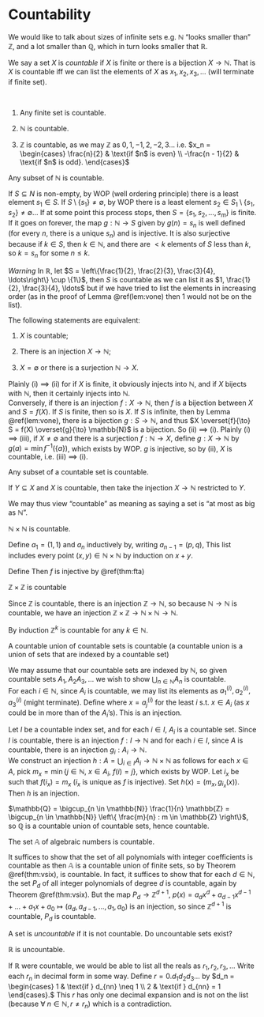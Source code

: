 # Countability

We would like to talk about sizes of infinite sets e.g. $\mathbb{N}$ "looks smaller than" $\mathbb{Z}$, and a lot smaller than $\mathbb{Q}$, which in turn looks smaller that $\mathbb{R}$.

::: {.definition name="Countable sets"}
We say a set $X$ is *countable* if $X$ is finite or there is a bijection $X \to \mathbb{N}$.
That is $X$ is countable iff we can list the elements of $X$ as $x_1, x_2, x_3, \ldots$ (will terminate if finite set).
:::

::: {.example}

\

1. Any finite set is countable.

2. $\mathbb{N}$ is countable.

3. $\mathbb{Z}$ is countable, as we may $\mathbb{Z}$ as $0, 1, -1, 2, -2, 3 \ldots$ i.e. $x_n = \begin{cases}
    \frac{n}{2} & \text{if $n$ is even} \\
    -\frac{n - 1}{2} & \text{if $n$ is odd}.
\end{cases}$
:::

::: {.lemma #vone}
Any subset of $\mathbb{N}$ is countable.
:::

::: {.proof}
If $S \subseteq N$ is non-empty, by WOP (well ordering principle) there is a least element $s_1 \in S$.
If $S \setminus \{s_1\} \neq \emptyset$, by WOP there is a least element $s_2 \in S_1 \setminus \{s_1, s_2\} \neq \emptyset \ldots$
If at some point this process stops, then $S = \{s_1, s_2, \ldots, s_m\}$ is finite.
If it goes on forever, the map $g : \mathbb{N} \to S$ given by $g(n) = s_n$ is well defined (for every $n$, there is a unique $s_n$) and is injective.
It is also surjective because if $k \in S$, then $k \in \mathbb{N}$, and there are $< k$ elements of $S$ less than $k$, so $k = s_n$ for some $n \leq k$.
:::

*Warning* In $\mathbb{R}$, let $S = \left\{\frac{1}{2}, \frac{2}{3}, \frac{3}{4}, \ldots\right\} \cup \{1\}$, then $S$ is countable as we can list it as $1, \frac{1}{2}, \frac{3}{4}, \ldots$ but if we have tried to list the elements in increasing order (as in the proof of Lemma \@ref(lem:vone) then $1$ would not be on the list).

::: {.theorem #vtwo}
The following statements are equivalent:

1. $X$ is countable;

2. There is an injection $X \to \mathbb{N}$;

3. $X = \emptyset$ or there is a surjection $\mathbb{N} \to X$.
:::

::: {.proof}
Plainly (i) $\implies$ (ii) for if $X$ is finite, it obviously injects into $\mathbb{N}$, and if $X$ bijects with $\mathbb{N}$, then it certainly injects into $\mathbb{N}$.\
Conversely, if there is an injection $f : X \to \mathbb{N}$, then $f$ is a bijection between $X$ and $S = f(X)$.
If $S$ is finite, then so is $X$.
If $S$ is infinite, then by Lemma \@ref(lem:vone), there is a bijection $g : S \to \mathbb{N}$, and thus $X \overset{f}{\to} S = f(X) \overset{g}{\to} \mathbb{N}$ is a bijection.
So (ii) $\implies$ (i).
Plainly (i) $\implies$ (iii), if $X \neq \emptyset$ and there is a surjection $f : \mathbb{N} \to X$, define $g : X \to \mathbb{N}$ by $g(a) = \min f^{-1}(\{a\})$, which exists by WOP.
$g$ is injective, so by (ii), $X$ is countable, i.e. (iii) $\implies$ (i).
:::

::: {.corollary #vthree}
Any subset of a countable set is countable.
:::

::: {.proof}
If $Y \subseteq X$ and $X$ is countable, then take the injection $X \to \mathbb{N}$ restricted to $Y$.
:::

We may thus view "countable" as meaning as saying a set is "at most as big as $\mathbb{N}$".

::: {.theorem #vfour}
$\mathbb{N} \times \mathbb{N}$ is countable.
:::

::: {.proof name="1"}
Define $a_1 = (1, 1)$ and $a_n$ inductively by, writing $a_{n-1} = (p, q)$, 
\begin{align*}
    a_n = \begin{cases}
        (p - 1, q + 1) & p \neq 1 \\
        (p + q, 1) & \text{otherwise.}
    \end{cases}
\end{align*} 
This list includes every point $(x, y) \in \mathbb{N} \times \mathbb{N}$ by induction on $x + y$.
:::

::: {.proof name="2"}
Define
\begin{align*}
    f : \mathbb{N} \times \mathbb{N} &\to \mathbb{N} \\
    (x, y) &\mapsto 2^x 3^y.
\end{align*}
Then $f$ is injective by \@ref(thm:fta)
:::

::: {.corollary}
$\mathbb{Z} \times \mathbb{Z}$ is countable
:::
::: {.proof}
Since $\mathbb{Z}$ is countable, there is an injection $\mathbb{Z} \to \mathbb{N}$, so because $\mathbb{N} \to \mathbb{N}$ is countable, we have an injection $\mathbb{Z} \times \mathbb{Z} \to \mathbb{N} \times \mathbb{N} \to \mathbb{N}$.
:::

By induction $\mathbb{Z}^k$ is countable for any $k \in \mathbb{N}$.

::: {.theorem #vsix}
A countable union of countable sets is countable (a countable union is a union of sets that are indexed by a countable set)
:::
::: {.proof name="1"}
We may assume that our countable sets are indexed by $\mathbb{N}$, so given countable sets $A_1, A_2 A_3, \ldots$ we wish to show $\bigcup_{n \in \mathbb{N}} A_n$ is countable. \
For each $i \in \mathbb{N}$, since $A_i$ is countable, we may list its elements as $a_1^{(i)}, a_2^{(i)}, a_3^{(i)}$ (might terminate).
Define \begin{align*}
    f : \bigcup_{n \in \mathbb{N}} A_n &\to \mathbb{N} \\
    x &\mapsto 2^i 3^j
\end{align*} where $x = a_j^{(i)}$ for the least $i$ s.t. $x \in A_i$ (as $x$ could be in more than of the $A_i$'s).
This is an injection.
:::
::: {.proof name="2"}
Let $I$ be a countable index set, and for each $i \in I$, $A_i$ is a countable set.
Since $I$ is countable, there is an injection $f : I \to \mathbb{N}$ and for each $i \in I$, since $A$ is countable, there is an injection $g_i :A_i \to \mathbb{N}$. \
We construct an injection $h : A = \bigcup_{i \in I} A_i \to \mathbb{N} \times \mathbb{N}$ as follows for each $x \in A$, pick $m_x = \min \{j \in \mathbb{N},\ x \in A_i,\ f(i) = j\}$, which exists by WOP.
Let $i_x$ be such that $f(i_x) = m_x$ ($i_x$ is unique as $f$ is injective).
Set $h(x) = (m_x, g_{i_x}(x))$.
Then $h$ is an injection.
:::

::: {.example}
$\mathbb{Q} = \bigcup_{n \in \mathbb{N}} \frac{1}{n} \mathbb{Z} = \bigcup_{n \in \mathbb{N}} \left\{ \frac{m}{n} : m \in \mathbb{Z} \right\}$, so $\mathbb{Q}$ is a countable union of countable sets, hence countable.
:::

::: {.theorem #vseven}
The set $\mathbb{A}$ of algebraic numbers is countable.
:::
::: {.proof}
It suffices to show that the set of all polynomials with integer coefficients is countable as then $\mathbb{A}$ is a countable union of finite sets, so by Theorem \@ref(thm:vsix), is countable.
In fact, it suffices to show that for each $d \in \mathbb{N}$, the set $P_d$ of all integer polynomials of degree $d$ is countable, again by Theorem \@ref(thm:vsix).
But the map $P_d \to \mathbb{Z}^{d + 1}$, $p(x) = a_d x^d + a_{d-1}x^{d-1} + \ldots + a_1 x + a_0 \mapsto (a_d, a_{d-1}, \ldots, a_1, a_0)$ is an injection, so since $\mathbb{Z}^{d + 1}$ is countable, $P_d$ is countable.
:::
A set is *uncountable* if it is not countable.
Do uncountable sets exist?

::: {.theorem #veight}
$\mathbb{R}$ is uncountable.
:::
::: {.proof}
If $\mathbb{R}$ were countable, we would be able to list all the reals as $r_1, r_2, r_3, \ldots$
Write each $r_n$ in decimal form in some way.
\begin{align*}
    r_1 &= n_1.d_{11} d_{12} d_{13} d_{14} \ldots \\
    r_2 &= n_2.d_{21} d_{22} d_{23} d_{24} \ldots \\
    r_3 &= n_3.d_{31} d_{32} d_{33} d_{34} \ldots \\
    &\;\;\vdots
\end{align*} 
Define $r = 0.d_1 d_2 d_3 \ldots$ by $d_n = \begin{cases}
    1 & \text{if } d_{nn} \neq 1 \\
    2 & \text{if } d_{nn} = 1
\end{cases}.$
This $r$ has only one decimal expansion and is not on the list (because $\forall \; n \in \mathbb{N}, r \neq r_n$) which is a contradiction.
:::
